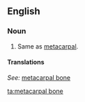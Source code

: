 ==English==
===Noun===
{{en-noun|sg=[[metacarpal]] [[bone]]}}

# Same as [[metacarpal]].

====Translations====
{{top}}
''See:'' [[metacarpal bone]]
{{bottom}}

[[ta:metacarpal bone]]